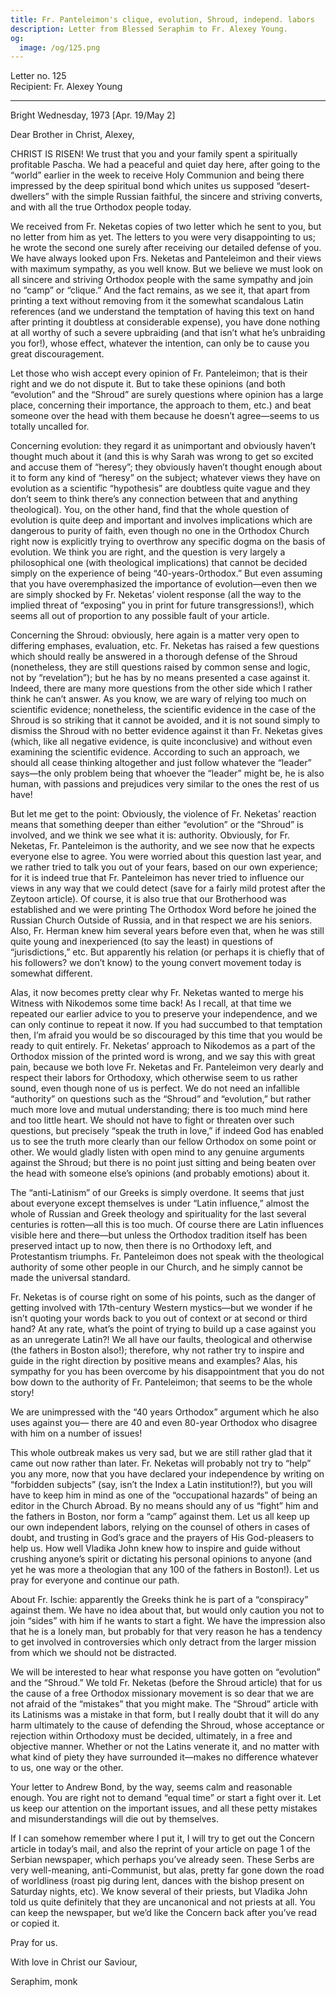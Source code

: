 ```yaml
---
title: Fr. Panteleimon's clique, evolution, Shroud, independ. labors
description: Letter from Blessed Seraphim to Fr. Alexey Young.
og:
  image: /og/125.png
---
```


<div style={{textAlign:'right', fontFamily:'monospace'}}>Letter no. 125</div>
<div style={{textAlign:'left', fontFamily:'monospace'}}>Recipient: Fr. Alexey Young</div>

---

Bright Wednesday, 1973 [Apr. 19/May 2]

Dear Brother in Christ, Alexey,

CHRIST IS RISEN! We trust that you and your family spent a spiritually profitable Pascha. We had a peaceful and quiet day here, after going to the “world” earlier in the week to receive Holy Communion and being there impressed by the deep spiritual bond which unites us supposed “desert- dwellers” with the simple Russian faithful, the sincere and striving converts, and with all the true Orthodox people today.

We received from Fr. Neketas copies of two letter which he sent to you, but no letter from him as yet. The letters to you were very disappointing to us; he wrote the second one surely after receiving our detailed defense of you. We have always looked upon Frs. Neketas and Panteleimon and their views with maximum sympathy, as you well know. But we believe we must look on all sincere and striving Orthodox people with the same sympathy and join no “camp” or “clique.” And the fact remains, as we see it, that apart from printing a text without removing from it the somewhat scandalous Latin references (and we understand the temptation of having this text on hand after printing it doubtless at considerable expense), you have done nothing at all worthy of such a severe upbraiding (and that isn’t what he’s unbraiding you for!), whose effect, whatever the intention, can only be to cause you great discouragement.

Let those who wish accept every opinion of Fr. Panteleimon; that is their right and we do not dispute it. But to take these opinions (and both “evolution” and the “Shroud” are surely questions where opinion has a large place, concerning their importance, the approach to them, etc.) and beat someone over the head with them because he doesn’t agree—seems to us totally uncalled for.

Concerning evolution: they regard it as unimportant and obviously haven’t thought much about it (and this is why Sarah was wrong to get so excited and accuse them of “heresy”; they obviously haven’t thought enough about it to form any kind of “heresy” on the subject; whatever views they have on evolution as a scientific “hypothesis” are doubtless quite vague and they don’t seem to think there’s any connection between that and anything theological). You, on the other hand, find that the whole question of evolution is quite deep and important and involves implications which are dangerous to purity of faith, even though no one in the Orthodox Church right now is explicitly trying to overthrow any specific dogma on the basis of evolution. We think you are right, and the question is very largely a philosophical one (with theological implications) that cannot be decided simply on the experience of being “40-years-0rthodox.” But even assuming that you have overemphasized the importance of evolution—even then we are simply shocked by Fr. Neketas’ violent response (all the way to the implied threat of “exposing” you in print for future transgressions!), which seems all out of proportion to any possible fault of your article.

Concerning the Shroud: obviously, here again is a matter very open to differing emphases, evaluation, etc. Fr. Neketas has raised a few questions which should really be answered in a thorough defense of the Shroud (nonetheless, they are still questions raised by common sense and logic, not by “revelation”); but he has by no means presented a case against it. Indeed, there are many more questions from the other side which I rather think he can’t answer. As you know, we are wary of relying too much on scientific evidence; nonetheless, the scientific evidence in the case of the Shroud is so striking that it cannot be avoided, and it is not sound simply to dismiss the Shroud with no better evidence against it than Fr. Neketas gives (which, like all negative evidence, is quite inconclusive) and without even examining the scientific evidence. According to such an approach, we should all cease thinking altogether and just follow whatever the “leader” says—the only problem being that whoever the “leader” might be, he is also human, with passions and prejudices very similar to the ones the rest of us have!

But let me get to the point: Obviously, the violence of Fr. Neketas’ reaction means that something deeper than either “evolution” or the “Shroud” is involved, and we think we see what it is: authority. Obviously, for Fr. Neketas, Fr. Panteleimon is the authority, and we see now that he expects everyone else to agree. You were worried about this question last year, and we rather tried to talk you out of your fears, based on our own experience; for it is indeed true that Fr. Panteleimon has never tried to influence our views in any way that we could detect (save for a fairly mild protest after the Zeytoon article). Of course, it is also true that our Brotherhood was established and we were printing The Orthodox Word before he joined the Russian Church Outside of Russia, and in that respect we are his seniors. Also, Fr. Herman knew him several years before even that, when he was still quite young and inexperienced (to say the least) in questions of “jurisdictions,” etc. But apparently his relation (or perhaps it is chiefly that of his followers? we don’t know) to the young convert movement today is somewhat different.

Alas, it now becomes pretty clear why Fr. Neketas wanted to merge his Witness with Nikodemos some time back! As I recall, at that time we repeated our earlier advice to you to preserve your independence, and we can only continue to repeat it now. If you had succumbed to that temptation then, I’m afraid you would be so discouraged by this time that you would be ready to quit entirely. Fr. Neketas’ approach to Nikodemos as a part of the Orthodox mission of the printed word is wrong, and we say this with great pain, because we both love Fr. Neketas and Fr. Panteleimon very dearly and respect their labors for Orthodoxy, which otherwise seem to us rather sound, even though none of us is perfect. We do not need an infallible “authority” on questions such as the “Shroud” and “evolution,” but rather much more love and mutual understanding; there is too much mind here and too little heart. We should not have to fight or threaten over such questions, but precisely “speak the truth in love,” if indeed God has enabled us to see the truth more clearly than our fellow Orthodox on some point or other. We would gladly listen with open mind to any genuine arguments against the Shroud; but there is no point just sitting and being beaten over the head with someone else’s opinions (and probably emotions) about it.

The “anti-Latinism” of our Greeks is simply overdone. It seems that just about everyone except themselves is under “Latin influence,” almost the whole of Russian and Greek theology and spirituality for the last several centuries is rotten—all this is too much. Of course there are Latin influences visible here and there—but unless the Orthodox tradition itself has been preserved intact up to now, then there is no Orthodoxy left, and Protestantism triumphs. Fr. Panteleimon does not speak with the theological authority of some other people in our Church, and he simply cannot be made the universal standard.

Fr. Neketas is of course right on some of his points, such as the danger of getting involved with 17th-century Western mystics—but we wonder if he isn’t quoting your words back to you out of context or at second or third hand? At any rate, what’s the point of trying to build up a case against you as an unregerate Latin?! We all have our faults, theological and otherwise (the fathers in Boston also!); therefore, why not rather try to inspire and guide in the right direction by positive means and examples? Alas, his sympathy for you has been overcome by his disappointment that you do not bow down to the authority of Fr. Panteleimon; that seems to be the whole story!

We are unimpressed with the “40 years Orthodox” argument which he also uses against you— there are 40 and even 80-year Orthodox who disagree with him on a number of issues!

This whole outbreak makes us very sad, but we are still rather glad that it came out now rather than later. Fr. Neketas will probably not try to “help” you any more, now that you have declared your independence by writing on “forbidden subjects” (say, isn’t the Index a Latin institution!?), but you will have to keep him in mind as one of the “occupational hazards” of being an editor in the Church Abroad. By no means should any of us “fight” him and the fathers in Boston, nor form a “camp” against them. Let us all keep up our own independent labors, relying on the counsel of others in cases of doubt, and trusting in God’s grace and the prayers of His God-pleasers to help us. How well Vladika John knew how to inspire and guide without crushing anyone’s spirit or dictating his personal opinions to anyone (and yet he was more a theologian that any 100 of the fathers in Boston!). Let us pray for everyone and continue our path.

About Fr. Ischie: apparently the Greeks think he is part of a “conspiracy” against them. We have no idea about that, but would only caution you not to join “sides” with him if he wants to start a fight. We have the impression also that he is a lonely man, but probably for that very reason he has a tendency to get involved in controversies which only detract from the larger mission from which we should not be distracted.

We will be interested to hear what response you have gotten on “evolution” and the “Shroud.” We told Fr. Neketas (before the Shroud article) that for us the cause of a free Orthodox missionary movement is so dear that we are not afraid of the “mistakes” that you might make. The “Shroud” article with its Latinisms was a mistake in that form, but I really doubt that it will do any harm ultimately to the cause of defending the Shroud, whose acceptance or rejection within Orthodoxy must be decided, ultimately, in a free and objective manner. Whether or not the Latins venerate it, and no matter with what kind of piety they have surrounded it—makes no difference whatever to us, one way or the other.

Your letter to Andrew Bond, by the way, seems calm and reasonable enough. You are right not to demand “equal time” or start a fight over it. Let us keep our attention on the important issues, and all these petty mistakes and misunderstandings will die out by themselves.

If I can somehow remember where I put it, I will try to get out the Concern article in today’s mail, and also the reprint of your article on page 1 of the Serbian newspaper, which perhaps you’ve already seen. These Serbs are very well-meaning, anti-Communist, but alas, pretty far gone down the road of worldliness (roast pig during lent, dances with the bishop present on Saturday nights, etc). We know several of their priests, but Vladika John told us quite definitely that they are uncanonical and not priests at all. You can keep the newspaper, but we’d like the Concern back after you’ve read or copied it.

Pray for us.

With love in Christ our Saviour,

Seraphim, monk